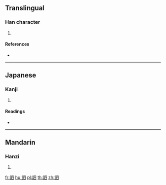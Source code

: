 {{character info/new}}
==Translingual==

===Han character===
{{Han char|rn=149|rad=言|as=05|sn=12|four=|canj=YRWC}}

# {{defn|Han|sort=言05}}

====References====
* {{Han ref|kx=1152.140|dkj=35327|dj=1619.010|hdz=63954.080|uh=8A35|ud=35381}}

----

==Japanese==

===Kanji===
{{ja-kanji|grade=|rs=言05}}

# {{defn|lang=ja|sort=言05}}

====Readings====
* {{ja-readings|on=[[ち]] (chi)|kun=[[ひそかにうかがいしる]] (hisokaniukagaishiru), [[ひそかにしる]] (hisokanishiru)|nanori=}}

----

==Mandarin==

===Hanzi===
{{cmn-hanzi|pin=[[chī]] ([[chi1]])|wg=ch'ih<sup>1</sup>}}

# {{defn|lang=cmn|sort=言05}}

[[fr:訵]]
[[hu:訵]]
[[pl:訵]]
[[th:訵]]
[[zh:訵]]